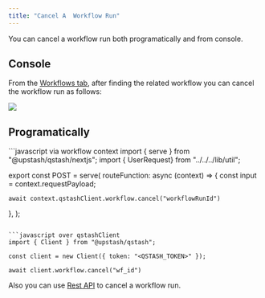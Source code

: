 ```yaml
---
title: "Cancel A  Workflow Run"
---
```


You can cancel a workflow run both programatically and from console. 

## Console 

From the [Workflows tab](https://console.upstash.com/qstash?tab=workflows), after finding the related workflow you can cancel the workflow run as follows:

<Frame>
  <img src="/img/qstash/qstash-workflows-cancel.png" />
</Frame>



## Programatically

<CodeGroup>
```javascript via workflow context
import { serve } from "@upstash/qstash/nextjs";
import { UserRequest} from "../../../lib/util";

export const POST = serve<UserRequest>(
  routeFunction: async (context) => {
    const input = context.requestPayload;

    await context.qstashClient.workflow.cancel("workflowRunId")
  },
);
```
 
```javascript over qstashClient
import { Client } from "@upstash/qstash";

const client = new Client({ token: "<QSTASH_TOKEN>" });

await client.workflow.cancel("wf_id")
```
</CodeGroup>


Also you can use [Rest API](/qstash/workflows/rest/runs/cancel) to cancel a workflow run.
